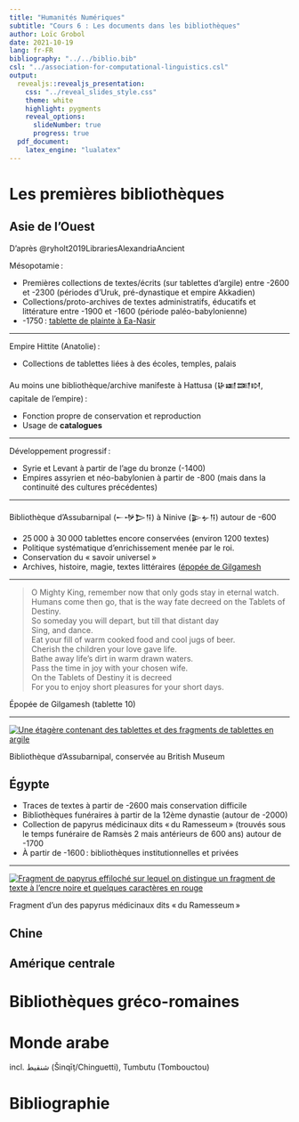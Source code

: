 ```yaml
---
title: "Humanités Numériques"
subtitle: "Cours 6 : Les documents dans les bibliothèques"
author: Loïc Grobol
date: 2021-10-19
lang: fr-FR
bibliography: "../../biblio.bib"
csl: "../association-for-computational-linguistics.csl"
output:
  revealjs::revealjs_presentation:
    css: "../reveal_slides_style.css"
    theme: white
    highlight: pygments
    reveal_options:
      slideNumber: true
      progress: true
  pdf_document:
    latex_engine: "lualatex"
---
```


[comment]: <> "LTeX: language=fr"

# Les premières bibliothèques

## Asie de l'Ouest

D'après @ryholt2019LibrariesAlexandriaAncient

Mésopotamie :

- Premières collections de textes/écrits (sur tablettes d'argile) entre -2600 et -2300 (périodes d'Uruk, pré-dynastique et empire Akkadien)
- Collections/proto-archives de textes administratifs, éducatifs et littérature entre -1900 et -1600 (période paléo-babylonienne)
- -1750 : [tablette de plainte à Ea-Nasir](https://commons.wikimedia.org/wiki/File:Complaint_tablet_to_Ea-Nasir_2020.jpg)

---

Empire Hittite (Anatolie) :

- Collections de tablettes liées à des écoles, temples, palais

Au moins une bibliothèque/archive manifeste à Hattusa (𒄩𒀜𒌅𒊭, capitale de l'empire) :

- Fonction propre de conservation et reproduction
- Usage de **catalogues**

---

Développement progressif :

- Syrie et Levant à partir de l'age du bronze (-1400)
- Empires assyrien et néo-babylonien à partir de -800 (mais dans la continuité des cultures précédentes)


---

Bibliothèque d'Assubarnipal (𒀸𒋩𒆕𒀀) à Ninive (𒉌𒉡𒀀) autour de -600

- 25 000 à 30 000 tablettes encore conservées (environ 1200 textes)
- Politique systématique d’enrichissement menée par le roi.
- Conservation du « savoir universel »
- Archives, histoire, magie, textes littéraires ([épopée de Gilgamesh](https://www.britishmuseum.org/collection/object/W_K-3382)

---

> O Mighty King, remember now that only gods stay in eternal watch.  
> Humans come then go, that is the way fate decreed on the Tablets of Destiny.  
> So someday you will depart, but till that distant day  
> Sing, and dance.  
> Eat your fill of warm cooked food and cool jugs of beer.  
> Cherish the children your love gave life.  
> Bathe away life's dirt in warm drawn waters.  
> Pass the time in joy with your chosen wife.  
> On the Tablets of Destiny it is decreed  
> For you to enjoy short pleasures for your short days.  

Épopée de Gilgamesh (tablette 10)

---

[![Une étagère contenant des tablettes et des fragments de tablettes en argile](pics/Library_of_Ashurbanipal.jpg)](https://en.wikipedia.org/wiki/File:Library_of_Ashurbanipal.jpg)

Bibliothèque d'Assubarnipal, conservée au British Museum

## Égypte

- Traces de textes à partir de -2600 mais conservation difficile
- Bibliothèques funéraires à partir de la 12ème dynastie (autour de -2000)
- Collection de papyrus médicinaux dits « du Ramesseum » (trouvés sous le temps funéraire de Ramsès 2 mais antérieurs de 600 ans) autour de -1700
- À partir de -1600 : bibliothèques institutionnelles et privées

---

[![Fragment de papyrus effiloché sur lequel on distingue un fragment de texte à l'encre noire et quelques caractères en rouge](pics/Papyrus_fragment_MET_09.180.532_0065.jpg)](https://commons.wikimedia.org/wiki/File:Papyrus_fragment_MET_09.180.532_0065.jpg)

Fragment d'un des papyrus médicinaux dits « du Ramesseum »

## Chine

## Amérique centrale

# Bibliothèques gréco-romaines

# Monde arabe

incl. شنقيط (Šinqīṭ/Chinguetti), Tumbutu (Tombouctou)

# Bibliographie

::: {#refs}
:::
